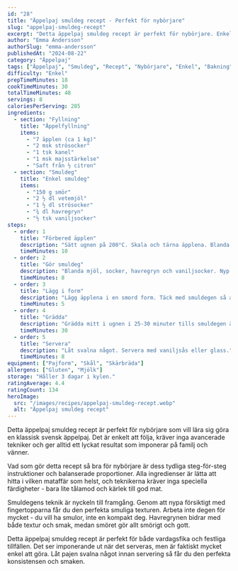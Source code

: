```yaml
---
id: "28"
title: "Äppelpaj smuldeg recept - Perfekt för nybörjare"
slug: "appelpaj-smuldeg-recept"
excerpt: "Detta äppelpaj smuldeg recept är perfekt för nybörjare. Enkelt att följa och alltid lyckat resultat."
author: "Emma Andersson"
authorSlug: "emma-andersson"
publishedAt: "2024-08-22"
category: "Äppelpaj"
tags: ["Äppelpaj", "Smuldeg", "Recept", "Nybörjare", "Enkel", "Bakning"]
difficulty: "Enkel"
prepTimeMinutes: 18
cookTimeMinutes: 30
totalTimeMinutes: 48
servings: 8
caloriesPerServing: 285
ingredients:
  - section: "Fyllning"
    title: "Äppelfyllning"
    items:
      - "7 äpplen (ca 1 kg)"
      - "2 msk strösocker"
      - "1 tsk kanel"
      - "1 msk majsstärkelse"
      - "Saft från ½ citron"
  - section: "Smuldeg"
    title: "Enkel smuldeg"
    items:
      - "150 g smör"
      - "2 ½ dl vetemjöl"
      - "1 ½ dl strösocker"
      - "¾ dl havregryn"
      - "½ tsk vaniljsocker"
steps:
  - order: 1
    title: "Förbered äpplen"
    description: "Sätt ugnen på 200°C. Skala och tärna äpplena. Blanda med socker, kanel, majsstärkelse och citronsaft."
    timeMinutes: 10
  - order: 2
    title: "Gör smuldeg"
    description: "Blanda mjöl, socker, havregryn och vaniljsocker. Nyp i smöret försiktigt tills det blir smuligt."
    timeMinutes: 8
  - order: 3
    title: "Lägg i form"
    description: "Lägg äpplena i en smord form. Täck med smuldegen så att allt är täckt."
    timeMinutes: 5
  - order: 4
    title: "Grädda"
    description: "Grädda mitt i ugnen i 25-30 minuter tills smuldegen är gyllenbrun."
    timeMinutes: 30
  - order: 5
    title: "Servera"
    description: "Låt svalna något. Servera med vaniljsås eller glass."
    timeMinutes: 8
equipment: ["Pajform", "Skål", "Skärbräda"]
allergens: ["Gluten", "Mjölk"]
storage: "Håller 3 dagar i kylen."
ratingAverage: 4.4
ratingCount: 134
heroImage:
  src: "/images/recipes/appelpaj-smuldeg-recept.webp"
  alt: "Äppelpaj smuldeg recept"
---
```


Detta äppelpaj smuldeg recept är perfekt för nybörjare som vill lära sig göra en klassisk svensk äppelpaj. Det är enkelt att följa, kräver inga avancerade tekniker och ger alltid ett lyckat resultat som imponerar på familj och vänner.

Vad som gör detta recept så bra för nybörjare är dess tydliga steg-för-steg instruktioner och balanserade proportioner. Alla ingredienser är lätta att hitta i vilken mataffär som helst, och teknikerna kräver inga speciella färdigheter - bara lite tålamod och kärlek till god mat.

Smuldegens teknik är nyckeln till framgång. Genom att nypa försiktigt med fingertopparna får du den perfekta smuliga texturen. Arbeta inte degen för mycket - du vill ha smulor, inte en kompakt deg. Havregrynen bidrar med både textur och smak, medan smöret gör allt smörigt och gott.

Detta äppelpaj smuldeg recept är perfekt för både vardagsfika och festliga tillfällen. Det ser imponerande ut när det serveras, men är faktiskt mycket enkel att göra. Låt pajen svalna något innan servering så får du den perfekta konsistensen och smaken.

